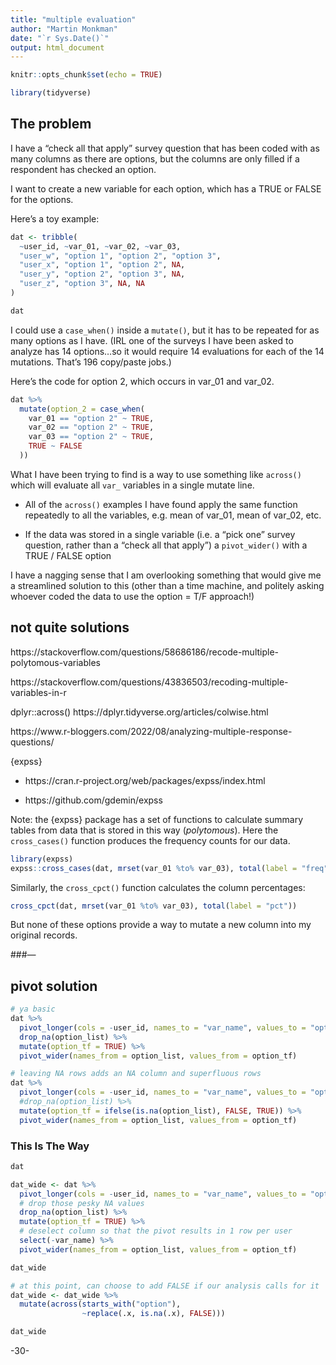 ```yaml
---
title: "multiple evaluation"
author: "Martin Monkman"
date: "`r Sys.Date()`"
output: html_document
---
```


```r
knitr::opts_chunk$set(echo = TRUE)

library(tidyverse)
```

## The problem

I have a "check all that apply" survey question that has been coded with as many columns as there are options, but the columns are only filled if a respondent has checked an option.

I want to create a new variable for each option, which has a TRUE or FALSE for the options.

Here's a toy example:

```r

dat <- tribble(
  ~user_id, ~var_01, ~var_02, ~var_03,
  "user_w", "option 1", "option 2", "option 3",
  "user_x", "option 1", "option 2", NA,
  "user_y", "option 2", "option 3", NA,
  "user_z", "option 3", NA, NA
)

dat

```

I could use a `case_when()` inside a `mutate()`, but it has to be repeated for as many options as I have. (IRL one of the surveys I have been asked to analyze has 14 options...so it would require 14 evaluations for each of the 14 mutations. That's 196 copy/paste jobs.) 

Here's the code for option 2, which occurs in var_01 and var_02.

```r

dat %>% 
  mutate(option_2 = case_when(
    var_01 == "option 2" ~ TRUE,
    var_02 == "option 2" ~ TRUE,
    var_03 == "option 2" ~ TRUE,
    TRUE ~ FALSE
  ))

```

What I have been trying to find is a way to use something like `across()` which will evaluate all `var_` variables in a single mutate line. 

* All of the `across()` examples I have found apply the same function repeatedly to all the variables, e.g. mean of var_01, mean of var_02, etc.

* If the data was stored in a single variable (i.e. a "pick one" survey question, rather than a "check all that apply") a `pivot_wider()` with a TRUE / FALSE option

I have a nagging sense that I am overlooking something that would give me a streamlined solution to this (other than a time machine, and politely asking whoever coded the data to use the option = T/F approach!)


## not quite solutions

https://stackoverflow.com/questions/58686186/recode-multiple-polytomous-variables

https://stackoverflow.com/questions/43836503/recoding-multiple-variables-in-r

dplyr::across() https://dplyr.tidyverse.org/articles/colwise.html



https://www.r-bloggers.com/2022/08/analyzing-multiple-response-questions/

{expss} 

* https://cran.r-project.org/web/packages/expss/index.html

* https://github.com/gdemin/expss


Note: the {expss} package has a set of functions to calculate summary tables from data that is stored in this way (_polytomous_). Here the `cross_cases()` function produces the frequency counts for our data.


```r
library(expss)
expss::cross_cases(dat, mrset(var_01 %to% var_03), total(label = "freq"))
```

Similarly, the `cross_cpct()` function calculates the column percentages:

```r
cross_cpct(dat, mrset(var_01 %to% var_03), total(label = "pct"))
```

But none of these options provide a way to mutate a new column into my original records.


###---


## pivot solution

```r
# ya basic
dat %>% 
  pivot_longer(cols = -user_id, names_to = "var_name", values_to = "option_list") %>% 
  drop_na(option_list) %>% 
  mutate(option_tf = TRUE) %>% 
  pivot_wider(names_from = option_list, values_from = option_tf)

# leaving NA rows adds an NA column and superfluous rows
dat %>% 
  pivot_longer(cols = -user_id, names_to = "var_name", values_to = "option_list") %>% 
  #drop_na(option_list) %>% 
  mutate(option_tf = ifelse(is.na(option_list), FALSE, TRUE)) %>% 
  pivot_wider(names_from = option_list, values_from = option_tf)

```

### This Is The Way

```r

dat

dat_wide <- dat %>% 
  pivot_longer(cols = -user_id, names_to = "var_name", values_to = "option_list") %>% 
  # drop those pesky NA values
  drop_na(option_list) %>% 
  mutate(option_tf = TRUE) %>% 
  # deselect column so that the pivot results in 1 row per user
  select(-var_name) %>% 
  pivot_wider(names_from = option_list, values_from = option_tf)

dat_wide

# at this point, can choose to add FALSE if our analysis calls for it
dat_wide <- dat_wide %>% 
  mutate(across(starts_with("option"),
                ~replace(.x, is.na(.x), FALSE)))

dat_wide
```

-30-
